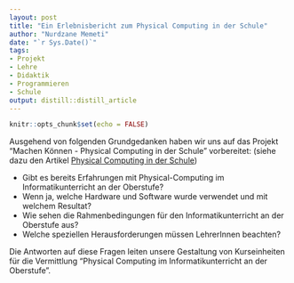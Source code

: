 ```yaml
---
layout: post
title: "Ein Erlebnisbericht zum Physical Computing in der Schule"
author: "Nurdzane Memeti"
date: "`r Sys.Date()`"
tags: 
- Projekt
- Lehre
- Didaktik
- Programmieren
- Schule
output: distill::distill_article
---
```


```r
knitr::opts_chunk$set(echo = FALSE)
```

Ausgehend von folgenden Grundgedanken haben wir uns auf das Projekt "Machen Können - Physical Computing in der Schule" vorbereitet: (siehe dazu den Artikel [Physical Computing in der Schule](https://dxi.ai/2021/03/22/bajk/))

- Gibt es bereits Erfahrungen mit Physical-Computing im Informatikunterricht an der Oberstufe? 
- Wenn ja, welche Hardware und Software wurde verwendet und mit welchem Resultat? 
- Wie sehen die Rahmenbedingungen für den Informatikunterricht an der Oberstufe aus? 
- Welche speziellen Herausforderungen müssen LehrerInnen beachten?  

Die Antworten auf diese Fragen leiten unsere Gestaltung von Kurseinheiten für die Vermittlung "Physical Computing im Informatikunterricht an der Oberstufe".




